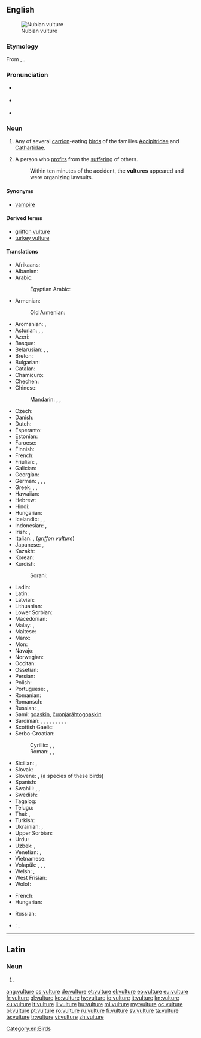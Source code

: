 ==English==
{{wikipedia}}
[[Image:Nubianvulture.jpeg|thumb|Nubian vulture]]

===Etymology===
From {{etyl|la|en}} {{term|vultur|lang=la}}, {{term|voltur|lang=la}}.

===Pronunciation===
* {{a|RP}} {{IPA|/ˈvʌltʃəː/|lang=en}}
* {{a|GenAm}} {{IPA|/ˈvʌltʃɚ/|lang=en}}
* {{audio|en-us-vulture.ogg|Audio (US)|lang=en}}

===Noun===
{{en-noun}}

# Any of several [[carrion]]-eating [[bird]]s of the families [[Accipitridae]] and [[Cathartidae]].
# {{context|colloquial|lang=en}} A person who [[profit]]s from the [[suffering]] of others.
#: Within ten minutes of the accident, the '''vultures''' appeared and were organizing lawsuits.

====Synonyms====
* {{sense|a person profits from the suffering of others}} [[vampire]]

====Derived terms====
* [[griffon vulture]]
* [[turkey vulture]]

====Translations====
{{trans-top|bird}}
* Afrikaans: {{t+|af|aasvoël}}
* Albanian: {{t|sq|shkaba}}
* Arabic: {{t+|ar|نسر|m|tr=nasr|sc=Arab}}
*: Egyptian Arabic: {{t|arz|نسر|m|tr=nesr|sc=Arab}}
* Armenian: {{t|hy|անգղ|tr=angġ}}
*: Old Armenian: {{t|xcl|անգղ|tr=angł|sc=Armn}}
* Aromanian: {{t|rup|vultur}}, {{t|rup|ornji}}
* Asturian: {{t|ast|utre|f}}, {{t|ast|utra|f}}, {{t|ast|butre|f}}
* Azeri: {{t|az|leşyeyən}}
* Basque: {{t|eu|sai arre}}
* Belarusian: {{t|be|грыф|m|tr=hryf|sc=Cyrl}}, {{t|be|сіп|m|tr=sip|sc=Cyrl}}, {{t|be|белагаловы сіп|m|tr=belahalóvy sip|sc=Cyrl}}
* Breton: {{t|br|gup gell}}
* Bulgarian: {{t+|bg|лешояд|m|tr=lešojad|sc=Cyrl}}
* Catalan: {{t|ca|voltor|m}}
* Chamicuro: {{t|ccc|tsemo'ye}}
* Chechen: {{t|ce|аьрзу}}
* Chinese:
*: Mandarin: {{t|cmn|兀鷹|sc=Hani}}, {{t+|cmn|兀鹰|tr=wùyīng|sc=Hani}}, {{t+|cmn|雕|tr=diāo|sc=Hani}}
* Czech: {{t+|cs|sup}}
* Danish: {{t|da|grib|c}}
* Dutch: {{t+|nl|gier|m}}
* Esperanto: {{t|eo|vulturo}}
* Estonian: {{t|et|kaeluskotkas}}
* Faroese: {{t|fo|gammur}}
* Finnish: {{t+|fi|korppikotka}}
* French: {{t+|fr|vautour|m}}
* Friulian: {{t|fur|astôr|m}}, {{t|fur|variűl}}
* Galician: {{t|gl|voitre|m}}
* Georgian: {{t|ka|ორბი|tr=orbi|sc=Geor}}
* German: {{t+|de|Geier|m}}, {{t|de|Geierin|f}}, {{qualifier|♂}} {{t|de|Geiermännchen|n}}, {{qualifier|♀}} {{t|de|Geierweibchen|n}}
* Greek: {{t+|el|γύπας|m|tr=gýpas}}, {{t+|el|όρνιο|n|tr=órnio}}, {{t+|el|όρνεο|n|tr=órneo}}
* Hawaiian: {{t|haw|wulekula}}
* Hebrew: {{t+|he|נשר|m|tr=nesher|sc=Hebr}}
* Hindi: {{t|hi|गिद्ध|tr=giddh|m|sc=Deva}}
* Hungarian: {{t+|hu|keselyű}}
* Icelandic: {{t|is|gæsagammur}}, {{t+|is|hrægammur|m}}, {{t+|is|gammur|m}}
* Indonesian: {{t+|id|nazar}}, {{t+|id|hering}}
* Irish: {{t|ga|bultúr}}, {{t|ga|badhbh|m}}
* Italian: {{t+|it|avvoltoio|m}}, {{t+|it|grifone|m}} (''griffon vulture'')
* Japanese: {{t|ja|ハゲタカ|tr=hagetaka|sc=Jpan}}, {{t|ja|ハゲワシ|tr=hagewashi|sc=Jpan}}
* Kazakh: {{t|kk|құмай|tr=kumay|sc=Cyrl}}
* Korean: {{t+|ko|독수리|sc=Kore}}
* Kurdish:
*: Sorani: {{t+|ku|هه‌ڵۆ}}
{{trans-mid}}
* Ladin: {{t|lld|valtoi}}
* Latin: {{t+|la|vultur|m}}
* Latvian: {{t|lv|baltgalvas grifs|m}}
* Lithuanian: {{t+|lt|grifas}}
* Lower Sorbian: {{t|dsb|sup}}
* Macedonian: {{t|mk|мршоjадец|m|tr=mršojadec|sc=Cyrl}}
* Malay: {{t|ms|nasar}}, {{t|ms|hering}}
* Maltese: {{t|mt|avultun|m}}
* Manx: {{t|gv|ushag chonvayrtagh}}
* Mon: {{t|mnw|တမာတ်|tr=kəmat|sc=Mymr}}
* Navajo: {{t|nv|jeeshóóʼ}}
* Norwegian: {{t|no|gribb|m}}
* Occitan: {{t+|oc|voltor|m}}
* Ossetian: {{t|os|хæдмæлхор|tr=khädmälkhor}}
* Persian: {{t+|fa|کرکس|tr=karkas}}
* Polish: {{t+|pl|sęp|m}}
* Portuguese: {{t+|pt|abutre|m}}, {{t+|pt|urubu|m}}
* Romanian: {{t+|ro|vultur|m}}
* Romansch: {{t|rm|tschess}}
* Russian: {{t+|ru|гриф|m|tr=grif|sc=Cyrl}}, {{t+|ru|стервятник|tr=stervjátnik}}
* Sami: [[goaskin]], [[čuonjáráhtogoaskin]]
* Sardinian: {{t|sc|bentruxiu}}, {{t|sc|untruxu}}, {{t|sc|murru}}, {{t|sc|bentruxu|m}}, {{t|sc|venturzu|m}}, {{t|sc|guntorzu|m}}, {{t|sc|curturzu|m}}, {{t|sc|guntruxu}}, {{t|sc|intruxu}}, {{t|sc|intulzu}}
* Scottish Gaelic: {{t|gd|fang|f}}
* Serbo-Croatian:
*: Cyrillic: {{t|sh|суп|m|sc=Cyrl}}, {{t|sh|лешинар|m|sc=Cyrl}}, {{t|sh|стрвинар|m|sc=Cyrl}}
*: Roman: {{t+|sh|sup|m}}, {{t+|sh|lešinar|m}}, {{t+|sh|strvinar|m}}
* Sicilian: {{t|scn|vuturu|m}}, {{t|scn|avuturu|m}}
* Slovak: {{t|sk|sup|m}}
* Slovene: {{t|sl|mrhovinar|m}}, {{t+|sl|jastreb|m}} (a species of these birds)
* Spanish: {{t+|es|buitre|m}}
* Swahili: {{t+|sw|tai}}, {{t|sw|gushu}}, {{t|sw|tumbusi}}
* Swedish: {{t+|sv|gam|c}}
* Tagalog: {{t|tl|buitre}}
* Telugu: {{t+|te|రాబందు|tr=raabandu}}
* Thai: {{t|th|อีแร้ง|tr=ee ráeng|sc=Thai}}, {{t|th|แร้ง|tr=ráeng|sc=Thai}}
* Turkish: {{t+|tr|akbaba}}
* Ukrainian: {{t|uk|гриф|m|tr=hryf|sc=Cyrl}}, {{t|uk|падальник|m|tr=pádalʹnyk|sc=Cyrl}}
* Upper Sorbian: {{t|hsb|sup}}
* Urdu: {{t|ur|گدھ|tr=giddh|m}}
* Uzbek: {{t|uz|jo'rchi}}, {{t|uz|kalxat}}
* Venetian: {{t|vec|voltor}}, {{t|vec|avoltogio}}
* Vietnamese: {{t+|vi|kền kền}}
* Volapük: {{qualifier|♂♀}} {{t+|vo|vultur}}, {{qualifier|♂}} {{t|vo|hivultur}}, {{qualifier|♀}} {{t|vo|jivultur}}, {{qualifier|♂♀ offspring}} {{t|vo|vulturül}}
* Welsh: {{t|cy|fwltur}}, {{t|cy|fultur}}
* West Frisian: {{t|fy|gier}}
* Wolof: {{t+|wo|tan|alt=tan mi}}
{{trans-bottom}}

{{trans-top|person}}
* French: {{t+|fr|charognard|m}}
* Hungarian: {{t+|hu|hiéna}}
{{trans-mid}}
* Russian: {{t+|ru|стервятник|tr=stervjátnik}}
{{trans-bottom}}

{{checktrans-top}}
* {{ttbc|ka}}: {{t|ka|გრიფი}}, {{t|ka|სვავი|tr=svavi}}
{{trans-mid}}
{{trans-bottom}}

[[Category:en:Birds]]

----

==Latin==

===Noun===
{{la-noun-form|vulture}}

# {{inflection of|vultur||abl|s|lang=la}}

[[ang:vulture]]
[[cs:vulture]]
[[de:vulture]]
[[et:vulture]]
[[el:vulture]]
[[eo:vulture]]
[[eu:vulture]]
[[fr:vulture]]
[[gl:vulture]]
[[ko:vulture]]
[[hy:vulture]]
[[io:vulture]]
[[it:vulture]]
[[kn:vulture]]
[[ku:vulture]]
[[lt:vulture]]
[[li:vulture]]
[[hu:vulture]]
[[ml:vulture]]
[[my:vulture]]
[[oc:vulture]]
[[pl:vulture]]
[[pt:vulture]]
[[ro:vulture]]
[[ru:vulture]]
[[fi:vulture]]
[[sv:vulture]]
[[ta:vulture]]
[[te:vulture]]
[[tr:vulture]]
[[vi:vulture]]
[[zh:vulture]]